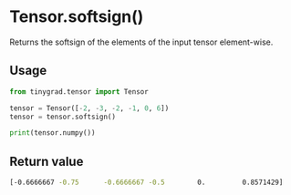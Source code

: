 # Tensor.softsign()

Returns the softsign of the elements of the input tensor element-wise.

## Usage
```python copy
from tinygrad.tensor import Tensor

tensor = Tensor([-2, -3, -2, -1, 0, 6])
tensor = tensor.softsign()

print(tensor.numpy())
```

## Return value
```bash
[-0.6666667 -0.75      -0.6666667 -0.5        0.         0.8571429]
```